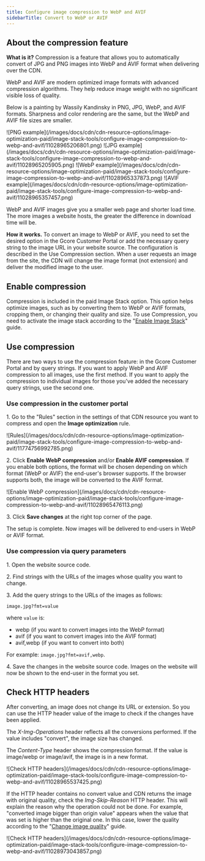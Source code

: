 ---
title: Сonfigure image compression to WebP and AVIF
sidebarTitle: Convert to WebP or AVIF
---

## About the compression feature

**What is it?** Compression is a feature that allows you to automatically convert of JPG and PNG images into WebP and AVIF format when delivering over the CDN.

WebP and AVIF are modern optimized image formats with advanced compression algorithms. They help reduce image weight with no significant visible loss of quality.

Below is a painting by Wassily Kandinsky in PNG, JPG, WebP, and AVIF formats. Sharpness and color rendering are the same, but the WebP and AVIF file sizes are smaller.

<Tabs>
  <Tab title="PNG (1860 KB)">
    <Frame>![PNG example](/images/docs/cdn/cdn-resource-options/image-optimization-paid/image-stack-tools/configure-image-compression-to-webp-and-avif/11028965206801.png)</Frame>
  </Tab>
  <Tab title="JPG (169 KB)">
    <Frame>![JPG example](/images/docs/cdn/cdn-resource-options/image-optimization-paid/image-stack-tools/configure-image-compression-to-webp-and-avif/11028965205905.png)</Frame>
  </Tab>
  <Tab title="WebP (136 KB)">
    <Frame>![WebP example](/images/docs/cdn/cdn-resource-options/image-optimization-paid/image-stack-tools/configure-image-compression-to-webp-and-avif/11028965337873.png)</Frame>
  </Tab>
  <Tab title="AVIF (113 KB)">
    <Frame>![AVIF example](/images/docs/cdn/cdn-resource-options/image-optimization-paid/image-stack-tools/configure-image-compression-to-webp-and-avif/11028965357457.png)</Frame>
  </Tab>
</Tabs>

WebP and AVIF images give you a smaller web page and shorter load time. The more images a website hosts, the greater the difference in download time will be.

**How it works.** To convert an image to WebP or AVIF, you need to set the desired option in the Gcore Customer Portal or add the necessary query string to the image URL in your website source. The configuration is described in the Use Compression section. When a user requests an image from the site, the CDN will change the image format (not extension) and deliver the modified image to the user.

## Enable compression

Compression is included in the paid Image Stack option. This option helps optimize images, such as by converting them to WebP or AVIF formats, cropping them, or changing their quality and size. To use Compression, you need to activate the image stack according to the "[Enable Image Stack](/cdn/cdn-resource-options/image-optimization-paid/enable-image-stack)" guide.

## Use compression

There are two ways to use the compression feature: in the Gcore Customer Portal and by query strings. If you want to apply WebP and AVIF compression to all images, use the first method. If you want to apply the compression to individual images for those you've added the necessary query strings, use the second one.

### Use compression in the customer portal

1\. Go to the "Rules" section in the settings of that CDN resource you want to compress and open the **Image optimization** rule.


<Frame>![Rules](/images/docs/cdn/cdn-resource-options/image-optimization-paid/image-stack-tools/configure-image-compression-to-webp-and-avif/11774756992785.png)</Frame>



2\. Click **Enable WebP compression** and/or **Enable AVIF compression**. If you enable both options, the format will be chosen depending on which format (WebP or AVIF) the end-user's browser supports. If the browser supports both, the image will be converted to the AVIF format.


<Frame>![Enable WebP compression](/images/docs/cdn/cdn-resource-options/image-optimization-paid/image-stack-tools/configure-image-compression-to-webp-and-avif/11028965476113.png)</Frame>



3\. Click **Save changes** at the right top corner of the page.

The setup is complete. Now images will be delivered to end-users in WebP or AVIF format.

### Use compression via query parameters

1\. Open the website source code.

2\. Find strings with the URLs of the images whose quality you want to change.

3\. Add the query strings to the URLs of the images as follows:

```
image.jpg?fmt=value
```

where `value` is:

  * webp (if you want to convert images into the WebP format)
  * avif (if you want to convert images into the AVIF format)
  * avif,webp (if you want to convert into both)



For example: `image.jpg?fmt=avif,webp`.

4\. Save the changes in the website source code. Images on the website will now be shown to the end-user in the format you set.

## Check HTTP headers

After converting, an image does not change its URL or extension. So you can use the HTTP header value of the image to check if the changes have been applied.

The _X-Img-Operations_ header reflects all the conversions performed. If the value includes "convert", the image size has changed.

The _Content-Type_ header shows the compression format. If the value is image/webp or image/avif, the image is in a new format.


<Frame>![Check HTTP headers](/images/docs/cdn/cdn-resource-options/image-optimization-paid/image-stack-tools/configure-image-compression-to-webp-and-avif/11028965537425.png)</Frame>



If the HTTP header contains no convert value and CDN returns the image with original quality, check the _Img-Skip-Reason_ HTTP header. This will explain the reason why the operation could not be done. For example, "converted image bigger than origin value" appears when the value that was set is higher than the original one. In this case, lower the quality according to the "[Change image quality](/cdn/cdn-resource-options/image-optimization-paid/image-stack-tools/change-image-quality)" guide.


<Frame>![Check HTTP headers](/images/docs/cdn/cdn-resource-options/image-optimization-paid/image-stack-tools/configure-image-compression-to-webp-and-avif/11028973043857.png)</Frame>